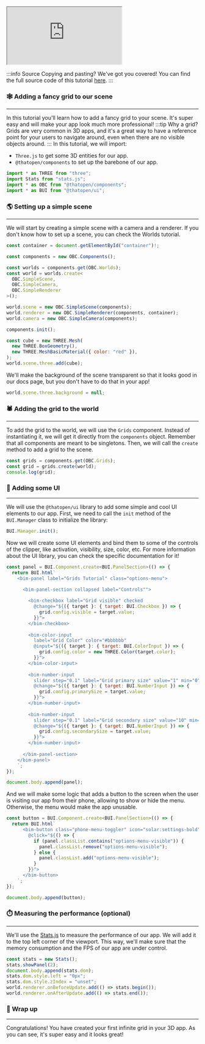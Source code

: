 <iframe src="https://thatopen.github.io/engine_components/examples/Grids"></iframe>

:::info Source
Copying and pasting? We've got you covered! You can find the full source code of this tutorial [here](https://github.com/ThatOpen/engine_components/blob/main/packages/core/src/core/Grids/example.ts).
:::

### 🕸️ Adding a fancy grid to our scene 
---
In this tutorial you'll learn how to add a fancy grid to your scene. It's super easy and will make your app look much more professional!
:::tip Why a grid?
Grids are very common in 3D apps, and it's a great way to have a reference point for your users to navigate around, even when there are no visible objects around.
:::
In this tutorial, we will import:
- `Three.js` to get some 3D entities for our app.
- `@thatopen/components` to set up the barebone of our app.

```js
import * as THREE from "three";
import Stats from "stats.js";
import * as OBC from "@thatopen/components";
import * as BUI from "@thatopen/ui";
```
### 🌎 Setting up a simple scene
---
We will start by creating a simple scene with a camera and a renderer. If you don't know how to set up a scene, you can check the Worlds tutorial.

```js
const container = document.getElementById("container")!;

const components = new OBC.Components();

const worlds = components.get(OBC.Worlds);
const world = worlds.create<
  OBC.SimpleScene,
  OBC.SimpleCamera,
  OBC.SimpleRenderer
>();

world.scene = new OBC.SimpleScene(components);
world.renderer = new OBC.SimpleRenderer(components, container);
world.camera = new OBC.SimpleCamera(components);

components.init();

const cube = new THREE.Mesh(
  new THREE.BoxGeometry(),
  new THREE.MeshBasicMaterial({ color: "red" }),
);
world.scene.three.add(cube);
```
We'll make the background of the scene transparent so that it looks good in our docs page, but you don't have to do that in your app!

```js
world.scene.three.background = null;
```
### 🕷️ Adding the grid to the world
---
To add the grid to the world, we will use the `Grids` component. Instead of instantiating it, we will get it directly from the `components` object. Remember that all components are meant to be singletons. Then, we will call the `create` method to add a grid to the scene.

```js
const grids = components.get(OBC.Grids);
const grid = grids.create(world);
console.log(grid);
```
### 🧩 Adding some UI
---
We will use the `@thatopen/ui` library to add some simple and cool UI elements to our app. First, we need to call the `init` method of the `BUI.Manager` class to initialize the library:

```js
BUI.Manager.init();
```
Now we will create some UI elements and bind them to some of the controls of the clipper, like activation, visibility, size, color, etc. For more information about the UI library, you can check the specific documentation for it!

```js
const panel = BUI.Component.create<BUI.PanelSection>(() => {
  return BUI.html`
    <bim-panel label="Grids Tutorial" class="options-menu">

      <bim-panel-section collapsed label="Controls"">
          
        <bim-checkbox label="Grid visible" checked 
          @change="${({ target }: { target: BUI.Checkbox }) => {
            grid.config.visible = target.value;
          }}">
        </bim-checkbox>
      
        <bim-color-input 
          label="Grid Color" color="#bbbbbb" 
          @input="${({ target }: { target: BUI.ColorInput }) => {
            grid.config.color = new THREE.Color(target.color);
          }}">
        </bim-color-input>
        
        <bim-number-input 
          slider step="0.1" label="Grid primary size" value="1" min="0" max="10"
          @change="${({ target }: { target: BUI.NumberInput }) => {
            grid.config.primarySize = target.value;
          }}">
        </bim-number-input>
        
        <bim-number-input 
          slider step="0.1" label="Grid secondary size" value="10" min="0" max="20"
          @change="${({ target }: { target: BUI.NumberInput }) => {
            grid.config.secondarySize = target.value;
          }}">
        </bim-number-input>
        
      </bim-panel-section>
    </bim-panel>
    `;
});

document.body.append(panel);
```
And we will make some logic that adds a button to the screen when the user is visiting our app from their phone, allowing to show or hide the menu. Otherwise, the menu would make the app unusable.

```js
const button = BUI.Component.create<BUI.PanelSection>(() => {
  return BUI.html`
      <bim-button class="phone-menu-toggler" icon="solar:settings-bold"
        @click="${() => {
          if (panel.classList.contains("options-menu-visible")) {
            panel.classList.remove("options-menu-visible");
          } else {
            panel.classList.add("options-menu-visible");
          }
        }}">
      </bim-button>
    `;
});

document.body.append(button);
```
### ⏱️ Measuring the performance (optional)
---
We'll use the [Stats.js](https://github.com/mrdoob/stats.js) to measure the performance of our app. We will add it to the top left corner of the viewport. This way, we'll make sure that the memory consumption and the FPS of our app are under control.

```js
const stats = new Stats();
stats.showPanel(2);
document.body.append(stats.dom);
stats.dom.style.left = "0px";
stats.dom.style.zIndex = "unset";
world.renderer.onBeforeUpdate.add(() => stats.begin());
world.renderer.onAfterUpdate.add(() => stats.end());
```
### 🎉 Wrap up
---
Congratulations! You have created your first infinite grid in your 3D app. As you can see, it's super easy and it looks great!

